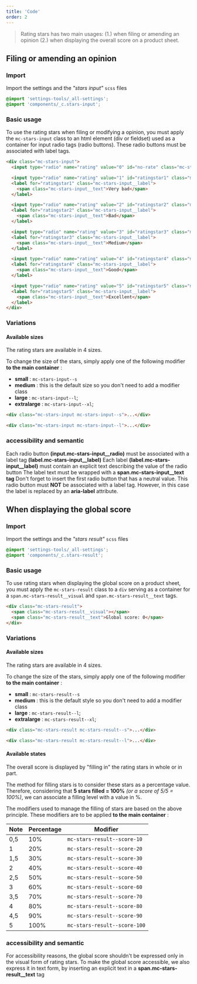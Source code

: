```yaml
---
title: 'Code'
order: 2
---
```


> Rating stars has two main usages: (1.) when filing or amending an opinion (2.) when displaying the overall score on a product sheet.

## Filing or amending an opinion

### Import

Import the settings and the _"stars input"_ `scss` files

```scss
@import 'settings-tools/_all-settings';
@import 'components/_c.stars-input';
```

### Basic usage

To use the rating stars when filing or modifying a opinion, you must apply the `mc-stars-input` class to an html element (div or fieldset) used as a container for input radio tags (radio buttons). These radio buttons must be associated with label tags.

```html
<div class="mc-stars-input">
  <input type="radio" name="rating" value="0" id="no-rate" class="mc-stars-input__radio" checked aria-label="No opinion given" />

  <input type="radio" name="rating" value="1" id="ratingstar1" class="mc-stars-input__radio" />
  <label for="ratingstar1" class="mc-stars-input__label">
    <span class="mc-stars-input__text">Very bad</span>
  </label>

  <input type="radio" name="rating" value="2" id="ratingstar2" class="mc-stars-input__radio" />
  <label for="ratingstar2" class="mc-stars-input__label">
    <span class="mc-stars-input__text">Bad</span>
  </label>

  <input type="radio" name="rating" value="3" id="ratingstar3" class="mc-stars-input__radio" />
  <label for="ratingstar3" class="mc-stars-input__label">
    <span class="mc-stars-input__text">Medium</span>
  </label>

  <input type="radio" name="rating" value="4" id="ratingstar4" class="mc-stars-input__radio" />
  <label for="ratingstar4" class="mc-stars-input__label">
    <span class="mc-stars-input__text">Good</span>
  </label>

  <input type="radio" name="rating" value="5" id="ratingstar5" class="mc-stars-input__radio" />
  <label for="ratingstar5" class="mc-stars-input__label">
    <span class="mc-stars-input__text">Excellent</span>
  </label>
</div>
```

<Preview path="stars-input-basic" />

### Variations

#### Available sizes

The rating stars are available in 4 sizes.

To change the size of the stars, simply apply one of the following modifier **to the main container** :

- **small** : `mc-stars-input--s`
- **medium** : this is the default size so you don't need to add a modifier class
- **large** : `mc-stars-input--l`;
- **extralarge** : `mc-stars-input--xl`;

```html
<div class="mc-stars-input mc-stars-input--s">...</div>

<div class="mc-stars-input mc-stars-input--l">...</div>
```

<Preview path="stars-input-all-sizes" />

### accessibility and semantic

<HintItem>
  Each radio button <strong>(input.mc-stars-input__radio)</strong> must be associated with a label tag <strong>(label.mc-stars-input__label)</strong>
</HintItem>

<HintItem>
  Each label <strong>(label.mc-stars-input__label)</strong> must contain an explicit text describing the value of the radio button
</HintItem>

<HintItem>
  The label text must be wrapped with a <strong>span.mc-stars-input__text tag</strong>
</HintItem>

<HintItem dont>
  Don't forget to insert the first radio button that has a neutral value. This radio button must <strong>NOT</strong> be associated with a label tag. However, in this case the label is replaced by an <strong>aria-label</strong> attribute.
</HintItem>

## When displaying the global score

### Import

Import the settings and the _"stars result"_ `scss` files

```scss
@import 'settings-tools/_all-settings';
@import 'components/_c.stars-result';
```

### Basic usage

To use rating stars when displaying the global score on a product sheet, you must apply the `mc-stars-result` class to a `div` serving as a container for a `span.mc-stars-result__visual` and `span.mc-stars-result__text` tags.

```html
<div class="mc-stars-result">
  <span class="mc-stars-result__visual"></span>
  <span class="mc-stars-result__text">Global score: 0</span>
</div>
```

<Preview path="stars-result-basic" />

### Variations

#### Available sizes

The rating stars are available in 4 sizes.

To change the size of the stars, simply apply one of the following modifier **to the main container** :

- **small** : `mc-stars-result--s`
- **medium** : this is the default style so you don't need to add a modifier class
- **large** : `mc-stars-result--l`;
- **extralarge** : `mc-stars-result--xl`;

```html
<div class="mc-stars-result mc-stars-result--s">...</div>

<div class="mc-stars-result mc-stars-result--l">...</div>
```

#### Available states

The overall score is displayed by "filling in" the rating stars in whole or in part.

The method for filling stars is to consider these stars as a percentage value. Therefore, considering that **5 stars filled = 100%** _(or a score of 5/5 = 100%)_, we can associate a filling level with a value in %.

The modifiers used to manage the filling of stars are based on the above principle.
These modifiers are to be applied **to the main container** :

| Note | Percentage | Modifier                     |
| ---- | ---------- | ---------------------------- |
| 0,5  | 10%        | `mc-stars-result--score-10`  |
| 1    | 20%        | `mc-stars-result--score-20`  |
| 1,5  | 30%        | `mc-stars-result--score-30`  |
| 2    | 40%        | `mc-stars-result--score-40`  |
| 2,5  | 50%        | `mc-stars-result--score-50`  |
| 3    | 60%        | `mc-stars-result--score-60`  |
| 3,5  | 70%        | `mc-stars-result--score-70`  |
| 4    | 80%        | `mc-stars-result--score-80`  |
| 4,5  | 90%        | `mc-stars-result--score-90`  |
| 5    | 100%       | `mc-stars-result--score-100` |

<Preview path="stars-result-all-sizes" />

### accessibility and semantic

<HintItem dont>
  For accessibility reasons, the global score shouldn't be expressed only in the visual form of rating stars.
</HintItem>

<HintItem>
  To make the global score accessible, we also express it in text form, by inserting an explicit text in a <strong>span.mc-stars-result__text</strong> tag
</HintItem>